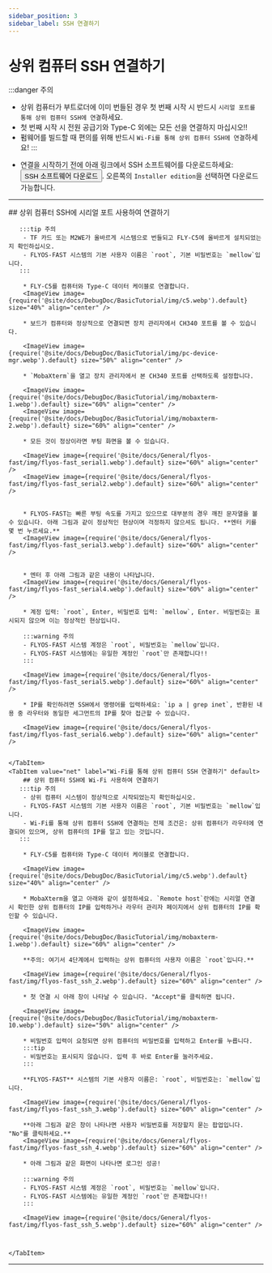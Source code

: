 ```yaml
---
sidebar_position: 3
sidebar_label: SSH 연결하기
---
```


# 상위 컴퓨터 SSH 연결하기

:::danger 주의
- 상위 컴퓨터가 부트로더에 이미 번들된 경우 첫 번째 시작 시 반드시 `시리얼 포트를 통해 상위 컴퓨터 SSH에 연결`하세요.
- 첫 번째 시작 시 전원 공급기와 Type-C 외에는 모든 선을 연결하지 마십시오!!
- 펌웨어를 빌드할 때 편의를 위해 반드시 `Wi-Fi를 통해 상위 컴퓨터 SSH에 연결`하세요!
:::

* 연결을 시작하기 전에 아래 링크에서 SSH 소프트웨어를 다운로드하세요: <Button variant="contained" disableElevation component="a" rel="noopener" href="https://mobaxterm.mobatek.net/download-home-edition.html ">SSH 소프트웨어 다운로드</Button>. 오른쪽의 `Installer edition`을 선택하면 다운로드 가능합니다.

---

<Tabs>
    <TabItem value="serial" label="시리얼 포트를 통해 상위 컴퓨터 SSH 연결하기" default>
        ## 상위 컴퓨터 SSH에 시리얼 포트 사용하여 연결하기

       :::tip 주의
        - TF 카드 또는 M2WE가 올바르게 시스템으로 번들되고 FLY-C5에 올바르게 설치되었는지 확인하십시오.
        - FLYOS-FAST 시스템의 기본 사용자 이름은 `root`, 기본 비밀번호는 `mellow`입니다.
       :::

        * FLY-C5를 컴퓨터와 Type-C 데이터 케이블로 연결합니다.
        <ImageView image={require('@site/docs/DebugDoc/BasicTutorial/img/c5.webp').default} size="40%" align="center" />

        * 보드가 컴퓨터와 정상적으로 연결되면 장치 관리자에서 CH340 포트를 볼 수 있습니다.

        <ImageView image={require('@site/docs/DebugDoc/BasicTutorial/img/pc-device-mgr.webp').default} size="50%" align="center" />

        * `MobaXterm`을 열고 장치 관리자에서 본 CH340 포트를 선택하도록 설정합니다.

        <ImageView image={require('@site/docs/DebugDoc/BasicTutorial/img/mobaxterm-1.webp').default} size="60%" align="center" />
        <ImageView image={require('@site/docs/DebugDoc/BasicTutorial/img/mobaxterm-2.webp').default} size="60%" align="center" />

        * 모든 것이 정상이라면 부팅 화면을 볼 수 있습니다.

        <ImageView image={require('@site/docs/General/flyos-fast/img/flyos-fast_serial1.webp').default} size="60%" align="center" />  
        <ImageView image={require('@site/docs/General/flyos-fast/img/flyos-fast_serial2.webp').default} size="60%" align="center" />


        * FLYOS-FAST는 빠른 부팅 속도를 가지고 있으므로 대부분의 경우 깨진 문자열을 볼 수 있습니다. 아래 그림과 같이 정상적인 현상이며 걱정하지 않으셔도 됩니다. **엔터 키를 몇 번 누르세요.**
        <ImageView image={require('@site/docs/General/flyos-fast/img/flyos-fast_serial3.webp').default} size="60%" align="center" />


        * 엔터 후 아래 그림과 같은 내용이 나타납니다.
        <ImageView image={require('@site/docs/General/flyos-fast/img/flyos-fast_serial4.webp').default} size="60%" align="center" />

        * 계정 입력: `root`, Enter, 비밀번호 입력: `mellow`, Enter. 비밀번호는 표시되지 않으며 이는 정상적인 현상입니다.

        :::warning 주의 
        - FLYOS-FAST 시스템 계정은 `root`, 비밀번호는 `mellow`입니다.
        - FLYOS-FAST 시스템에는 유일한 계정인 `root`만 존재합니다!!
        :::

        <ImageView image={require('@site/docs/General/flyos-fast/img/flyos-fast_serial5.webp').default} size="60%" align="center" />

        * IP를 확인하려면 SSH에서 명령어를 입력하세요: `ip a | grep inet`, 반환된 내용 중 라우터와 동일한 세그먼트의 IP를 찾아 접근할 수 있습니다.

        <ImageView image={require('@site/docs/General/flyos-fast/img/flyos-fast_serial6.webp').default} size="60%" align="center" />


    </TabItem>
    <TabItem value="net" label="Wi-Fi를 통해 상위 컴퓨터 SSH 연결하기" default>
        ## 상위 컴퓨터 SSH에 Wi-Fi 사용하여 연결하기
       :::tip 주의
        - 상위 컴퓨터 시스템이 정상적으로 시작되었는지 확인하십시오.
        - FLYOS-FAST 시스템의 기본 사용자 이름은 `root`, 기본 비밀번호는 `mellow`입니다.
        - Wi-Fi를 통해 상위 컴퓨터 SSH에 연결하는 전제 조건은: 상위 컴퓨터가 라우터에 연결되어 있으며, 상위 컴퓨터의 IP를 알고 있는 것입니다.
       :::

        * FLY-C5를 컴퓨터와 Type-C 데이터 케이블로 연결합니다.

        <ImageView image={require('@site/docs/DebugDoc/BasicTutorial/img/c5.webp').default} size="40%" align="center" />

        * MobaXterm을 열고 아래와 같이 설정하세요. `Remote host`란에는 시리얼 연결 시 확인한 상위 컴퓨터의 IP를 입력하거나 라우터 관리자 페이지에서 상위 컴퓨터의 IP를 확인할 수 있습니다.

        <ImageView image={require('@site/docs/DebugDoc/BasicTutorial/img/mobaxterm-1.webp').default} size="60%" align="center" />

        **주의: 여기서 4단계에서 입력하는 상위 컴퓨터의 사용자 이름은 `root`입니다.**

        <ImageView image={require('@site/docs/General/flyos-fast/img/flyos-fast_ssh_2.webp').default} size="60%" align="center" />

        * 첫 연결 시 아래 창이 나타날 수 있습니다. "Accept"를 클릭하면 됩니다.

        <ImageView image={require('@site/docs/DebugDoc/BasicTutorial/img/mobaxterm-10.webp').default} size="50%" align="center" />

        * 비밀번호 입력이 요청되면 상위 컴퓨터의 비밀번호를 입력하고 Enter를 누릅니다.
        :::tip
        - 비밀번호는 표시되지 않습니다. 입력 후 바로 Enter를 눌러주세요.
        :::
        
        **FLYOS-FAST** 시스템의 기본 사용자 이름은: `root`, 비밀번호는: `mellow`입니다.

        <ImageView image={require('@site/docs/General/flyos-fast/img/flyos-fast_ssh_3.webp').default} size="60%" align="center" />

        **아래 그림과 같은 창이 나타나면 사용자 비밀번호를 저장할지 묻는 팝업입니다. "No"를 클릭하세요.**
        <ImageView image={require('@site/docs/General/flyos-fast/img/flyos-fast_ssh_4.webp').default} size="60%" align="center" />

        * 아래 그림과 같은 화면이 나타나면 로그인 성공!

        :::warning 주의 
        - FLYOS-FAST 시스템 계정은 `root`, 비밀번호는 `mellow`입니다.
        - FLYOS-FAST 시스템에는 유일한 계정인 `root`만 존재합니다!!
        :::

        <ImageView image={require('@site/docs/General/flyos-fast/img/flyos-fast_ssh_5.webp').default} size="60%" align="center" />



    </TabItem>
</Tabs>

----
